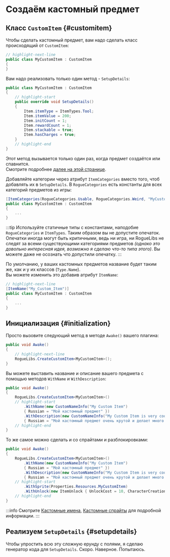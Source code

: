 # Создаём кастомный предмет


## Класс `CustomItem` {#customitem}

Чтобы сделать кастомный предмет, вам надо сделать класс происходящий от `CustomItem`:

```csharp title="MyCustomItem.cs"
// highlight-next-line
public class MyCustomItem : CustomItem
{
}
```

Вам надо реализовать только один метод - `SetupDetails`:

```csharp title="MyCustomItem.cs"
public class MyCustomItem : CustomItem
{
    // highlight-start
    public override void SetupDetails()
    {
        Item.itemType = ItemTypes.Tool;
        Item.itemValue = 200;
        Item.initCount = 1;
        Item.rewardCount = 1;
        Item.stackable = true;
        Item.hasCharges = true;
    }
    // highlight-end
}
```

Этот метод вызывается только один раз, когда предмет создаётся или спавнится.<br/>Смотрите подробнее [далее на этой странице](#setupdetails).

Добавляйте категории через атрибут `ItemCategories` вместо того, чтоб добавлять их в `SetupDetails`. В `RogueCategories` есть константы для всех категорий предметов из игры:

```csharp title="MyCustomItem.cs"
[ItemCategories(RogueCategories.Usable, RogueCategories.Weird, "MyCustomCategory")]
public class MyCustomItem : CustomItem
{
    ...
}
```

:::tip
Используйте статичные типы с константами, наподобие `RogueCategories` и `ItemTypes`. Таким образом вы не допустите опечаток. Опечатки иногда могут быть критичными, ведь ни игра, ни RogueLibs не следят за всеми существующими категориями предметов *(однако это довольно интересная идея, возможно я сделаю что-то типа этого)*. Вы можете даже не осознать что допустили опечатку.
:::

По умолчанию, у ваших кастомных предметов название будет таким же, как и у их классов (`Type.Name`).<br/>Вы можете изменить это добавив атрибут `ItemName`:

```csharp title="MyCustomItem.cs"
// highlight-next-line
[ItemName("My_Custom_Item")]
public class MyCustomItem : CustomItem
{
    ...
}
```

## Инициализация {#initialization}

Просто вызовите следующий метод в методе `Awake()` вашего плагина:

```csharp title="MyCoolPlugin.cs"
public void Awake()
{
    // highlight-next-line
    RogueLibs.CreateCustomItem<MyCustomItem>();
}
```

Вы можете выставить название и описание вашего предмета с помощью методов `WithName` и `WithDescription`:

```csharp title="MyCoolPlugin.cs"
public void Awake()
{
    RogueLibs.CreateCustomItem<MyCustomItem>()
    // highlight-start
        .WithName(new CustomNameInfo("My Custom Item")
        { Russian = "Мой кастомный предмет" })
        .WithDescription(new CustomNameInfo("My Custom Item is very cool and does a lot of great stuff")
        { Russian = "Мой кастомный предмет очень крутой и делает много чего крутого" });
    // highlight-end
}
```

То же самое можно сделать и со спрайтами и разблокировками:

```csharp title="MyCoolPlugin.cs"
public void Awake()
{
    RogueLibs.CreateCustomItem<MyCustomItem>()
        .WithName(new CustomNameInfo("My Custom Item")
        { Russian = "Мой кастомный предмет" })
        .WithDescription(new CustomNameInfo("My Custom Item is very cool and does a lot of great stuff")
        { Russian = "Мой кастомный предмет очень крутой и делает много чего крутого" });
    // highlight-start
        .WithSprite(Properties.Resources.MyCustomItem)
        .WithUnlock(new ItemUnlock { UnlockCost = 10, CharacterCreationCost = 5 });
    // highlight-end
}
```

:::info
Смотрите [Кастомные имена](../dev-extra/names), [Кастомные спрайты](../dev-extra/sprites) для подробной информации.
:::

## Реализуем `SetupDetails` {#setupdetails}

Чтобы упростить всю эту сложную ерунду с полями, я сделаю генератор кода для `SetupDetails`. Скоро. Наверное. Попытаюсь.